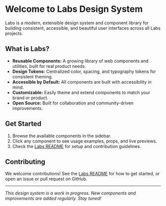 
# Welcome to Labs Design System

Labs is a modern, extensible design system and component library for building consistent, accessible, and beautiful user interfaces across all Labs projects.

## What is Labs?

- **Reusable Components:** A growing library of web components and utilities, built for real product needs.
- **Design Tokens:** Centralized color, spacing, and typography tokens for consistent theming.
- **Accessible by Default:** All components are built with accessibility in mind.
- **Customizable:** Easily theme and extend components to match your brand or product.
- **Open Source:** Built for collaboration and community-driven improvements.

## Get Started

1. Browse the available components in the sidebar.
2. Click any component to see usage examples, props, and live previews.
3. Check the [Labs README](../../README.md) for setup and contribution guidelines.

## Contributing

We welcome contributions! See the [Labs README](../../README.md) for how to get started, or open an issue or pull request on GitHub.

---

_This design system is a work in progress. New components and improvements are added regularly. Stay tuned!_
